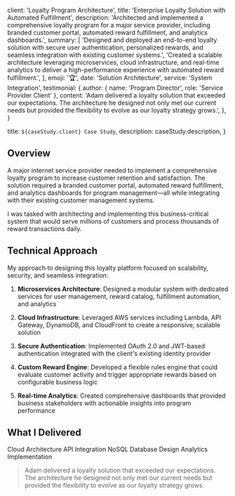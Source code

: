   client: 'Loyalty Program Architecture',
  title: 'Enterprise Loyalty Solution with Automated Fulfillment',
  description:
    'Architected and implemented a comprehensive loyalty program for a major service provider, including branded customer portal, automated reward fulfillment, and analytics dashboards.',
  summary: [
    'Designed and deployed an end-to-end loyalty solution with secure user authentication, personalized rewards, and seamless integration with existing customer systems.',
    'Created a scalable architecture leveraging microservices, cloud infrastructure, and real-time analytics to deliver a high-performance experience with automated reward fulfillment.',
  ],
  emoji: '🏆',
  date: 'Solution Architecture',
  service: 'System Integration',
  testimonial: {
    author: { name: 'Program Director', role: 'Service Provider Client' },
    content:
      'Adam delivered a loyalty solution that exceeded our expectations. The architecture he designed not only met our current needs but provided the flexibility to evolve as our loyalty strategy grows.',
  },
}

  title: `${caseStudy.client} Case Study`,
  description: caseStudy.description,
}

## Overview

A major internet service provider needed to implement a comprehensive loyalty program to increase customer retention and satisfaction. The solution required a branded customer portal, automated reward fulfillment, and analytics dashboards for program management—all while integrating with their existing customer management systems.

I was tasked with architecting and implementing this business-critical system that would serve millions of customers and process thousands of reward transactions daily.

## Technical Approach

My approach to designing this loyalty platform focused on scalability, security, and seamless integration:

1. **Microservices Architecture**: Designed a modular system with dedicated services for user management, reward catalog, fulfillment automation, and analytics

2. **Cloud Infrastructure**: Leveraged AWS services including Lambda, API Gateway, DynamoDB, and CloudFront to create a responsive, scalable solution

3. **Secure Authentication**: Implemented OAuth 2.0 and JWT-based authentication integrated with the client's existing identity provider

4. **Custom Reward Engine**: Developed a flexible rules engine that could evaluate customer activity and trigger appropriate rewards based on configurable business logic

5. **Real-time Analytics**: Created comprehensive dashboards that provided business stakeholders with actionable insights into program performance

## What I Delivered

<TagList>
  <TagListItem>Cloud Architecture</TagListItem>
  <TagListItem>API Integration</TagListItem>
  <TagListItem>NoSQL Database Design</TagListItem>
  <TagListItem>Analytics Implementation</TagListItem>
</TagList>

<Blockquote
  author={{ name: 'Program Director', role: 'Service Provider Client' }}
>
  Adam delivered a loyalty solution that exceeded our expectations. The architecture he designed not only met our current needs but provided the flexibility to evolve as our loyalty strategy grows.
</Blockquote>

<StatList>
  <StatListItem value="99.9%" label="System uptime" />
  <StatListItem value="2M+" label="Registered users" />
  <StatListItem value="12%" label="Increased retention" />
  <StatListItem value="65%" label="Program participation" />
</StatList> 